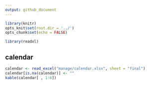 ```yaml
---
output: github_document
--- 
```


```r
library(knitr)
opts_knit$set(root.dir = '../')
opts_chunk$set(echo = FALSE)
```

```r
library(readxl)
```

## calendar 

```r
calendar <- read_excel("manage/calendar.xlsx", sheet = "final")
calendar[is.na(calendar)] <- ""
kable(calendar[ , 1:6])
```







